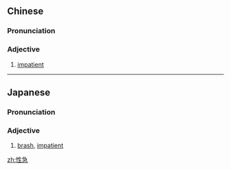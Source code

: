 ==Chinese==
{{zh-forms}}

===Pronunciation===
{{zh-pron
|m=xìngjí
|c=sing3 gap1
|cat=a
}}

===Adjective===
{{zh-adj}}

# [[impatient]]

----

==Japanese==
{{ja-kanjitab|せい|きゅう|yomi=o}}

===Pronunciation===
{{ja-pron|yomi=o|せいきゅう}}

===Adjective===
{{ja-adj|せいきゅう}}

# [[brash]], [[impatient]]

[[zh:性急]]
